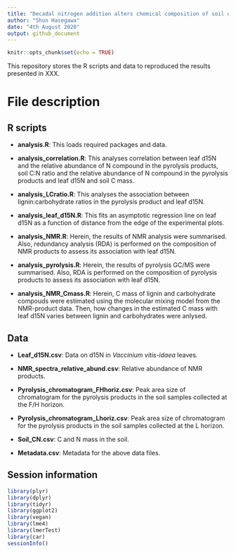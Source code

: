 ```yaml
---
title: "Decadal nitrogen addition alters chemical composition of soil organic matter in a boreal forest"
author: "Shun Hasegawa"
date: "4th August 2020"
output: github_document
---
```


```r
knitr::opts_chunk$set(echo = TRUE)
```

This repository stores the R scripts and data to reproduced the results presented in XXX.

# File description

## R scripts
* **analysis.R**: This loads required packages and data.

* **analysis_correlation.R**: This analyses correlation between leaf d15N and the relative abundance of N compound in the pyrolysis products, soil C:N ratio and the relative abundance of N compound in the pyrolysis products and leaf d15N and soil C mass.

* **analysis_LCratio.R**: This analyses the association between lignin:carbohydrate ratios in the pyrolysis product and leaf d15N.

* **analysis_leaf_d15N.R**:  This fits an asymptotic regression line on leaf d15N as a function of distance from the edge of the experimental plots.

* **analysis_NMR.R**: Herein, the results of NMR analysis were summarised. Also, redundancy analysis (RDA) is performed on the composition of NMR products to assess its association with leaf d15N.

* **analysis_pyrolysis.R**: Herein, the results of pyrolysis GC/MS were summarised. Also, RDA is performed on the composition of pyrolysis products to assess its association with leaf d15N.

* **analysis_NMR_Cmass.R**: Herein, C mass of lignin and carbohydrate compouds were estimated using the molecular mixing model from the NMR-product data. Then, how changes in the estimated C mass with leaf d15N varies between lignin and carbohydrates were anlysed.


## Data
* **Leaf_d15N.csv**: Data on d15N in *Vaccinium vitis-idaea* leaves.

* **NMR_spectra_relative_abund.csv**: Relative abundance of NMR products.

* **Pyrolysis_chromatogram_FHhoriz.csv**: Peak area size of chromatogram for the pyrolysis products in the soil samples collected at the F/H horizon.

* **Pyrolysis_chromatogram_Lhoriz.csv**: Peak area size of chromatogram for the pyrolysis products in the soil samples collected at the L horizon.

* **Soil_CN.csv**: C and N mass in the soil.

* **Metadata.csv**: Metadata for the above data files.

## Session information
```r
library(plyr)
library(dplyr)
library(tidyr)
library(ggplot2)
library(vegan)
library(lme4)
library(lmerTest)
library(car)
sessionInfo()
```

